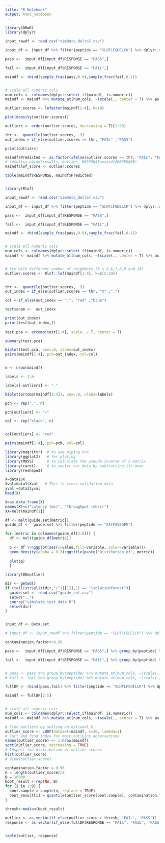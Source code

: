 ```yaml
---
title: "R Notebook"
output: html_notebook
---
```


```r

library(DMwR)
library(dplyr)

input_rawdf <- read.csv("simData_delta7.csv")

input_df <- input_df %>% filter(peptide == "SLHTLFGDELCK") %>% dplyr::select(3:7)

pass <-  input_df[input_df$RESPONSE == "PASS",]

fail <-  input_df[input_df$RESPONSE == "FAIL",]

maindf <- rbind(sample_frac(pass,0.9),sample_frac(fail,0.1))


# scale all numeric cols
num_cols <- colnames(dplyr::select_if(maindf, is.numeric))
maindf <- maindf %>% mutate_at(num_cols, ~(scale(., center = T) %>% as.vector))

outlier.scores <- lofactor(maindf[1:4], k=10)

plot(density(outlier.scores))

outliers <- order(outlier.scores, decreasing = T)[1:20]

thr <-  quantile(outlier.scores, .9)
out_index = if_else(outlier.scores >= thr, "FAIL" ,"PASS")

print(outliers)

maindf$Predicted <- as.factor(ifelse(outlier.scores >= thr, "FAIL", "PASS")) 
# results<-cbind(results, outlier, RESPONSE=maindf$RESPONSE)
maindf$lof_score <- outlier.scores

table(maindf$RESPONSE, maindf$Predicted)



```

```r
library(Rlof)

input_rawdf <- read.csv("simData_delta7.csv")

input_df <- input_df %>% filter(peptide == "SLHTLFGDELCK") %>% dplyr::select(3:7)

pass <-  input_df[input_df$RESPONSE == "PASS",]

fail <-  input_df[input_df$RESPONSE == "FAIL",]

maindf <- rbind(sample_frac(pass,0.9),sample_frac(fail,0.1))


# scale all numeric cols
num_cols <- colnames(dplyr::select_if(maindf, is.numeric))
maindf <- maindf %>% mutate_at(num_cols, ~(scale(., center = T) %>% as.vector))


# try with different number of neighbors (k = 5,6,7,8,9 and 10)
outlier.scores <- Rlof::lof(maindf[1:4], k=c(5:10))

 
thr <-  quantile(outlier.scores, .9)
out_index = if_else(outlier.scores >= thr, "X" ,".")

col <-if_else(out_index == ".", "red" ,"blue")

test$anom <-  out_index

print(out_index)
print(test[out_index,])
   
test.pca <- prcomp(test[1:4], scale. = T, center = T)

summary(test.pca)

biplot(test.pca, cex=.8, xlabs=out_index)
pairs(maindf[1:4], pch=out_index, col=col)


n <- nrow(maindf)

labels <- 1:n

labels[-outliers] <- "."

biplot(prcomp(maindf[1:4]), cex=.8, xlabs=labels)

pch <- rep(".", n)

pch[outliers] <- "+"

col <- rep("black", n)


col[outliers] <- "red"

pairs(maindf[1:4], pch=pch, col=col)
```



```r
library(magrittr)  # to use piping %>%
library(ggplot2)   # for ploting
library(MASS)      # to calculate the pseudo-inverse of a matrix
library(caret)     # to center our data by subtracting its mean
library(reshape2)

X=data1$X
Xval=data1$Xval   # This is cross-validation data
yval =data1$yval
head(X)

X=as.data.frame(X)
names(X)=c("Latency (ms)", "Throughput (mb/s)")
XX=melt(maindf[1])

df <- melt(guide.set[metric])
guide_df <-  guide.set %>% filter(peptide == "EACFAVEGPK")

for (metric in colnames(guide_df[3:6])) {
  df <- melt(guide_df[metric])
  
  p <- df %>%ggplot(aes(x=value,fill=variable, color=variable))+
  geom_density(alpha = 0.3)+ggtitle(paste('Distibution of', metric))
  
  plot(p)
  }


```
```r

library(DDoutlier)

dir <- getwd()
if (tail(strsplit(dir,"/")[[1]],1) == "isolationforest"){
  guide.set <- read.csv("guide_set.csv")
  setwd("..")
  source("simulate_test_data.R")
  setwd(dir)
}


input_df <- Data.set

# input_df <- input_rawdf %>% filter(peptide == "SLHTLFGDELCK") %>% dplyr::select(3:7)

contamination.factor<-0.95

pass <-  input_df[input_df$RESPONSE == "PASS",] %>% group_by(peptide) %>% sample_frac(contamination.factor)

fail <-  input_df[input_df$RESPONSE == "FAIL",] %>% group_by(peptide) %>% sample_frac(1-contamination.factor)


# pass <- pass %>% group_by(peptide) %>% mutate_at(num_cols, ~(scale(., center = T) %>% as.vector))
# fail <- fail %>% group_by(peptide) %>% mutate_at(num_cols, ~(scale(., center = T) %>% as.vector))

fullDF <- rbind(pass,fail) %>% filter(peptide == "SLHTLFGDELCK") %>% dplyr::select(3:7)

maindf <- fullDF[2:5]


# scale all numeric cols
num_cols <- colnames(dplyr::select_if(maindf, is.numeric))
maindf <- maindf %>% mutate_at(num_cols, ~(scale(., center = T) %>% as.vector))

# Find outliers by setting an optional k
outlier_score <- LOOP(dataset=maindf, k=20, lambda=3)
# Sort and find index for most outlying observations
names(outlier_score) <- 1:nrow(maindf)
sort(outlier_score, decreasing = TRUE)
# Inspect the distribution of outlier scores
hist(outlier_score)
# View(outlier_score)

contamination.factor = 0.95
n = length(outlier_score)/2
B = 10000
boot_result = rep(NA, B)
for (i in 1:B) {
  boot.sample = sample(n, replace = TRUE)
  boot_result[i] = quantile(outlier_score[boot.sample], contamination.factor)
}

thresh<-median(boot_result)

outlier <- as.vector(if_else(outlier_score > thresh, 'FAIL', 'PASS'))
response <- as.vector(if_else(fullDF$RESPONSE == "FAIL", 'FAIL', 'PASS'))
                      

table(outlier, response)

```

